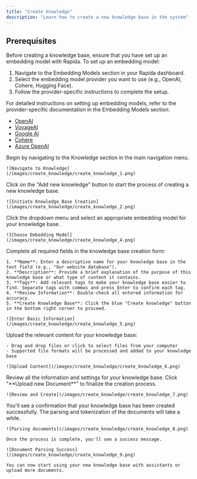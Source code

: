 ```yaml
---
title: "Create knowledge"
description: "Learn how to create a new knowledge base in the system"
---
```


## Prerequisites

Before creating a knowledge base, ensure that you have set up an embedding model with Rapida. To set up an embedding model:

1. Navigate to the Embedding Models section in your Rapida dashboard.
2. Select the embedding model provider you want to use (e.g., OpenAI, Cohere, Hugging Face).
3. Follow the provider-specific instructions to complete the setup.

For detailed instructions on setting up embedding models, refer to the provider-specific documentation in the Embedding Models section:

- [OpenAI](/integrations/openai)
- [VoyageAI](/integrations/voyageai)
- [Google AI](/integrations/google-ai)
- [Cohere](/integrations/cohere)
- [Azure OpenAI](/integrations/azure-openai)

<Steps>
  <Step title="Navigate to Knowledge">
    Begin by navigating to the Knowledge section in the main navigation menu.

    ![Navigate to Knowledge](/images/create_knowledge/create_knowledge_1.png)

  </Step>

  <Step title="Initiate Knowledge Base Creation">
    Click on the "Add new knowledge" button to start the process of creating a new knowledge base.

    ![Initiate Knowledge Base Creation](/images/create_knowledge/create_knowledge_2.png)

  </Step>

  <Step title="Select Embedding Model">
    Click the dropdown menu and select an appropriate embedding model for your knowledge base.

    ![Choose Embedding Model](/images/create_knowledge/create_knowledge_4.png)

  </Step>

  <Step title="Enter Basic Information">
    Complete all required fields in the knowledge base creation form:

    1. **Name**: Enter a descriptive name for your knowledge base in the text field (e.g., "Our website database").
    2. **Description**: Provide a brief explanation of the purpose of this knowledge base or what type of content it contains.
    3. **Tags**: Add relevant tags to make your knowledge base easier to find. Separate tags with commas and press Enter to confirm each tag.
    4. **Review Information**: Double-check all entered information for accuracy.
    5. **Create Knowledge Base**: Click the blue "Create knowledge" button in the bottom right corner to proceed.

    ![Enter Basic Information](/images/create_knowledge/create_knowledge_5.png)

  </Step>

  <Step title="Upload Content">
    Upload the relevant content for your knowledge base:

    - Drag and drop files or click to select files from your computer
    - Supported file formats will be processed and added to your knowledge base

    ![Upload Content](/images/create_knowledge/create_knowledge_6.png)

  </Step>

  <Step title="Review and Create">
    Review all the information and settings for your knowledge base.
    Click "**Upload new Document**" to finalize the creation process.

    ![Review and Create](/images/create_knowledge/create_knowledge_7.png)

  </Step>

  <Step title="Success Confirmation">
    You'll see a confirmation that your knowledge base has been created successfully.
    The parsing and tokenization of the documents will take a while.

    ![Parsing documents](/images/create_knowledge/create_knowledge_8.png)

    Once the process is complete, you'll see a success message.

    ![Document Parsing Success](/images/create_knowledge/create_knowledge_9.png)

    You can now start using your new knowledge base with assistants or upload more documents.

  </Step>
</Steps>
